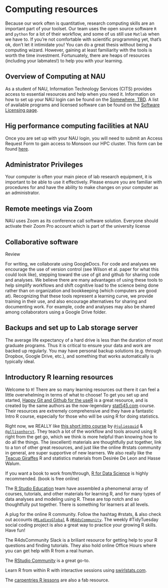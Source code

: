 # Computing resources {#computing}

Because our work often is quantitative, research computing skills are an important part of your toolset. Our team uses the open source software `R`  and `python` for a lot of their workflow, and some of us still use `Matlab` when we have to. If you're not comfortable with scientific programming yet, that's ok, don't let it intimidate you! You can do a great thesis without being a computing wizard. However, gaining at least familiarity with the tools is worth the time investment. Fortunuately, there are heaps of resources (including your labmates!) to help you with your learning.  

## Overview of Computing at NAU
As a student of NAU, Information Technology Services (CITS) provides access to essential resources and help when you need it. Information on how to set up your NAU login can be found on the [Somewhere, TBD](). A list of available programs and licensed software can be found on the [Software Licensing page]().

## Hig performance computing facilities at NAU
Once you are set up with your NAU login, you will need to submit an Access Request Form to gain access to Monsoon our HPC cluster. This form can be found [here](https://in.nau.edu/hpc/).

## Administrator Privileges
Your computer is often your main piece of lab research equipment, it is important to be able to use it effectively. Please ensure you are familiar with procedures for and have the ability to make changes on your computer as an administrator.   

## Remote meetings via Zoom

NAU uses Zoom as its conference call software solution. Everyone should activate their Zoom Pro account which is part of the university license

## Collaborative software


Review 

For writing, we collaborate using GoogleDocs. For code and analyses we encourage the use of version control (see Wilson et al. paper for what this could look like), stepping toward the use of git and github for sharing code and analyses. We believe there are many advantages of using these tools to help simplify workflows and shift cognitive load to the science being done rather than on organization and bookkeeping (which computers are good at). Recognizing that these tools represent a learning curve, we provide training in their use, and also encourage alternatives for sharing and documenting work. For example, code and analyses may also be shared among collaborators using a Google Drive folder.  

## Backups and set up to Lab storage server 

The average life expectancy of a hard drive is less than the duration of most graduate programs. Thus it is critical to ensure your data and work are backed up regularly. You may have personal backup solutions (e.g. through Dropbox, Google Drive, etc.), and something that works automatically is typically ideal.  

## Introductory R learning resources {#learnr}

Welcome to `R`! There are so many learning resources out there it can feel a little overwhelming in terms of what to choose! To get you set up and started, [Happy Git and Github for the useR](https://happygitwithr.com/) is a great resource, and is created by the same authors as the now-legendary [stat545.com](stat545.com) course. Their resources are extremely comprehensive and they have a fantastic Intro R course, especially for those who will be using R for doing statistics.   

Right now, we REALLY like [this short intro course](https://rstudio-conf-2020.github.io/r-for-excel/) by [`@juliesquid`](https://twitter.com/juliesquid) & [`@allisonhorst`](https://twitter.com/allisonhorst). They teach a lot of the workflow and tools around using R right from the get go, which we think is more helpful than knowing how to do all the things. The (excellent) materials are thoughtfully put together, link to a ton of other great resources, and just like the online #rstats community in general, are super supportive of new learners. We also really like the [Teacup Giraffes](https://tinystats.github.io/teacups-giraffes-and-statistics/index.html) R and statistics materials from Desirée De Leon and Hasse Walum.   

If you want a book to work from/through, [R for Data Science](r4ds.had.co.nz) is highly recommended.  (book is free online)  

The [R Studio Education](https://education.rstudio.com/) team have assembled a phenomenal array of courses, tutorials, and other materials for learning R, and for many types of data analyses and modeling using R. These are top notch and so thoughtfully put together. There is something for learners at all levels.  

A plug for the online R community. Follow the hashtag #rstats, & also check out accounts [`@RLadiesGlobal`](https://twitter.com/RLadiesGlobal) & [`@R4dsCommunity`](https://twitter.com/R4dsCommunity). The weekly #TidyTuesday social coding project is also a great way to practice your growing R skills. Have fun!  

The R4dsCommunity Slack is a briliant resource for getting help to your R questions and finding tutorials. They also hold online Office Hours where you can get help with R from a real human.  

The [RStudio Community](https://community.rstudio.com/) is a great go-to.  

Learn R from within R with interactive sessions using [swirlstats.com](swirlstats.com).  

The [carpentries R lessons](https://datacarpentry.org/R-ecology-lesson/) are also a fab resource.  


